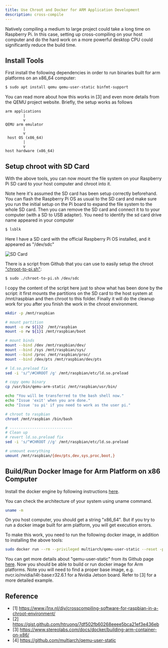```yaml
---
title: Use Chroot and Docker for ARM Application Development
description: cross-compile
---
```


Natively compiling a medium to large project could take a long time on Raspberry Pi. In this case, setting up cross-compiling on your host computer and do the hard work on a more powerful desktop CPU could significantly reduce the build time.

## Install Tools

First install the following dependencies in order to run binaries built for arm platforms on an x86_64 computer:

```bash
$ sudo apt install qemu qemu-user-static binfmt-support
```

You can read more about how this works in [3] and even more details from the QEMU project website. Briefly, the setup works as follows

```
arm applications
        |
        v
QEMU arm emulator 
        |
        v
 host OS (x86_64) 
        |
        v
host hardware (x86_64) 
```

## Setup chroot with SD Card

With the above tools, you can now mount the file system on your Raspberry Pi SD card to your host computer and chroot into it. 

Note here it's assumed the SD card has been setup correctly beforehand. You can flash the Raspberry Pi OS as usual to the SD card and make sure you run the initial setup on the Pi board to expand the file system to the whole SD card. Then you can remove the SD card and connect it to to your computer (with a SD to USB adapter). You need to identify the sd card drive name appeared in your computer

```bash
$ lsblk
```

Here I have a SD card with the official Raspberry Pi OS installed, and it appeared as "/dev/sdc"

![SD Card](./figures/chroot-sd-card.png)

There is a script from Github that you can use to easily setup the chroot ["chroot-to-pi.sh"](https://gist.github.com/htruong/7df502fb60268eeee5bca21ef3e436eb):

```bash
$ sudo ./chroot-to-pi.sh /dev/sdc
```

I copy the content of the script here just to show what has been done by the script: it first mounts the partitions on the SD card to the host system at /mnt/raspbian and then chroot to this folder. Finally it will do the cleanup work for you after you finish the work in the chroot environment.

```bash
mkdir -p /mnt/raspbian

# mount partition
mount -o rw ${1}2  /mnt/raspbian
mount -o rw ${1}1 /mnt/raspbian/boot

# mount binds
mount --bind /dev /mnt/raspbian/dev/
mount --bind /sys /mnt/raspbian/sys/
mount --bind /proc /mnt/raspbian/proc/
mount --bind /dev/pts /mnt/raspbian/dev/pts

# ld.so.preload fix
sed -i 's/^/#CHROOT /g' /mnt/raspbian/etc/ld.so.preload

# copy qemu binary
cp /usr/bin/qemu-arm-static /mnt/raspbian/usr/bin/

echo "You will be transferred to the bash shell now."
echo "Issue 'exit' when you are done."
echo "Issue 'su pi' if you need to work as the user pi."

# chroot to raspbian
chroot /mnt/raspbian /bin/bash

# ----------------------------
# Clean up
# revert ld.so.preload fix
sed -i 's/^#CHROOT //g' /mnt/raspbian/etc/ld.so.preload

# unmount everything
umount /mnt/raspbian/{dev/pts,dev,sys,proc,boot,}
```

## Build/Run Docker Image for Arm Platform on x86 Computer

Install the docker engine by following instructions [here](https://docs.docker.com/engine/install/ubuntu/).

You can check the architecture of your system using uname command. 

```bash
uname -m
```
On you host computer, you should get a string "x86_64". But if you try to run a docker image built for arm platform, you will get execution errors. 

To make this work, you need to run the following docker image, in addition to installing the above tools:

```bash
sudo docker run --rm --privileged multiarch/qemu-user-static --reset -p yes
```

You can get more details about "qemu-user-static" from its Github page [here](https://github.com/multiarch/qemu-user-static). Now you should be able to build or run docker image for Arm platforms. Note you will need to find a proper base image, e.g. nvcr.io/nvidia/l4t-base:r32.6.1 for a Nvidia Jetson board. Refer to [3] for a more detailed example. 

## Reference

* [1] https://www.j1nx.nl/diy/crosscompiling-software-for-raspbian-in-a-chroot-environment/
* [2] https://gist.github.com/htruong/7df502fb60268eeee5bca21ef3e436eb
* [3] https://www.stereolabs.com/docs/docker/building-arm-container-on-x86/
* [4] https://github.com/multiarch/qemu-user-static

